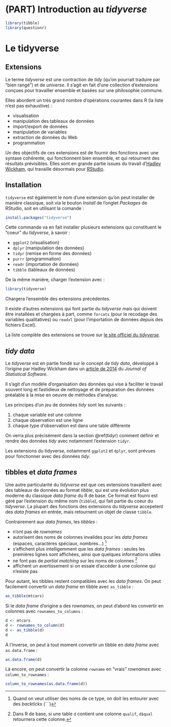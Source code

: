 # (PART) Introduction au *tidyverse* {-}

```r
library(tibble)
library(questionr)
```


# Le tidyverse {#tidyverse}


## Extensions

Le terme *tidyverse* est une contraction de *tidy* (qu'on pourrait traduire par "bien rangé") et de *universe*. Il s'agit en fait d'une collection d'extensions conçues pour travailler ensemble et basées sur une philosophie commune.

Elles abordent un très grand nombre d'opérations courantes dans R (la liste n'est pas exhaustive) :

- visualisation 
- manipulation des tableaux de données
- import/export de données 
- manipulation de variables 
- extraction de données du Web 
- programmation

Un des objectifs de ces extensions est de fournir des fonctions avec une syntaxe cohérente, qui fonctionnent bien ensemble, et qui retournent des résultats prévisibles. Elles sont en grande partie issues du travail d'[Hadley Wickham](http://hadley.nz/), qui travaille désormais pour [RStudio](https://www.rstudio.com).


## Installation

`tidyverse` est également le nom d'une extension qu'on peut installer de manière classique, soit via le bouton *Install* de l'onglet *Packages* de RStudio, soit en utilisant la comande :

```r
install.packages("tidyverse")
```

Cette commande va en fait installer plusieurs extensions qui constituent le "coeur" du *tidyverse*, à savoir :

- `ggplot2` (visualisation)
- `dplyr` (manipulation des données)
- `tidyr` (remise en forme des données)
- `purrr` (programmation)
- `readr` (importation de données)
- `tibble` (tableaux de données)

De la même manière, charger l'extension avec :

```r
library(tidyverse)
```

Chargera l'ensemble des extensions précédentes.

Il existe d'autres extensions qui font partie du *tidyverse* mais qui doivent être installées et chargées à part, comme `forcats` (pour le recodage des variables qualitatives) ou `readxl` (pour l'importation de données depuis des fichiers Excel).

La liste complète des extensions se trouve sur [le site officiel du *tidyverse*](https://www.tidyverse.org/packages/).


## *tidy data* {#tidy-data}

Le *tidyverse* est en partie fondé sur le concept de *tidy data*, développé à l'origine par Hadley Wickham dans un [article de 2014](https://www.jstatsoft.org/article/view/v059i10) du *Journal of Statistical Software*.

Il s'agit d'un modèle d'organisation des données qui vise à faciliter le travail souvent long et fastidieux de nettoyage et de préparation des données préalable à la mise en oeuvre de méthodes d'analyse.

Les principes d'un jeu de données *tidy* sont les suivants :

1. chaque variable est une colonne
2. chaque observation est une ligne
3. chaque type d'observation est dans une table différente

On verra plus précisément dans la section \@ref(tidyr) comment définir et rendre des données *tidy* avec notamment l'extension `tidyr`.

Les extensions du tidyverse, notamment `ggplot2` et `dplyr`, sont prévues pour fonctionner avec des données *tidy*. 



## tibbles et *data frames*

Une autre particularité du *tidyverse* est que ces extensions travaillent avec des tableaux de données au format *tibble*, qui est une évolution plus moderne du classique *data frame* du R de base. Ce format est fourni est géré par l'extension du même nom (`tibble`), qui fait partie du coeur du *tidyverse*. La plupart des fonctions des extensions du *tidyverse* accepetent des *data frames* en entrée, mais retournent un objet de classe `tibble`.

Contrairement aux *data frames*, les *tibbles* :

- n'ont pas de *rownames*
- autorisent des noms de colonnes invalides pour les *data frames* (espaces, caractères spéciaux, nombres...) ^[Quand on veut utiliser des noms de ce type, on doit les entourer avec des *backticks* (```)]
- s'affichent plus intelligemment que les *data frames* : seules les premières lignes sont affichées, ainsi que quelques informations utiles
- ne font pas de *partial matching* sur les noms de colonnes ^[Dans R de base, si une table `d` contient une colonne `qualif`, `d$qual` retournera cette colonne.]
- affichent un avertissement si on essaie d'accéder à une colonne qui n'existe pas

Pour autant, les tibbles restent compatibles avec les *data frames*. On peut facilement convertir un *data frame* en tibble avec `as_tibble` :

```r
as_tibble(mtcars)
```

Si le *data frame* d'origine a des *rownames*, on peut d'abord les convertir en colonnes avec `rownames_to_columns` :

```r
d <- mtcars
d <- rownames_to_column(d)
d <- as_tibble(d)
d
```

À l'inverse, on peut à tout moment convertir un tibble en *data frame* avec `as.data.frame` :

```r
as.data.frame(d)
```

Là encore, on peut convertir la colonne `rowname` en "vrais" *rownames* avec `column_to_rownames` :

```r
column_to_rownames(as.data.frame(d))
```



